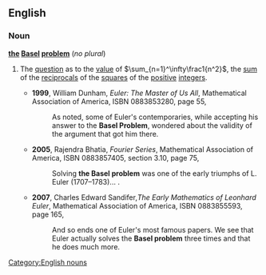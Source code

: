 ==English==
{{wikipedia}}

===Noun===
'''[[the]] [[Basel]] [[problem]]''' (''no plural'')

# {{context|mathematics|lang=en}} The [[question]] as to the [[value]] of <math>\sum_{n=1}^\infty\frac1{n^2}</math>, the [[sum]] of the [[reciprocal]]s of the [[square]]s of the [[positive]] [[integer]]s.
#* '''1999''', William Dunham, ''Euler: The Master of Us All'', Mathematical Association of America, ISBN 0883853280, page 55,
#*: As noted, some of Euler's contemporaries, while accepting his answer to the '''Basel Problem''', wondered about the validity of the argument that got him there.
#* '''2005''', Rajendra Bhatia, ''Fourier Series'', Mathematical Association of America, ISBN 0883857405, section 3.10, page 75,
#*: Solving '''the Basel problem''' was one of the early triumphs of L. Euler (1707–1783)...&nbsp;.
#* '''2007''', Charles Edward Sandifer,''The Early Mathematics of Leonhard Euler'', Mathematical Association of America, ISBN 0883855593, page 165,
#*: And so ends one of Euler's most famous papers. We see that Euler actually solves the '''Basel problem''' three times and that he does much more.

[[Category:English nouns]]